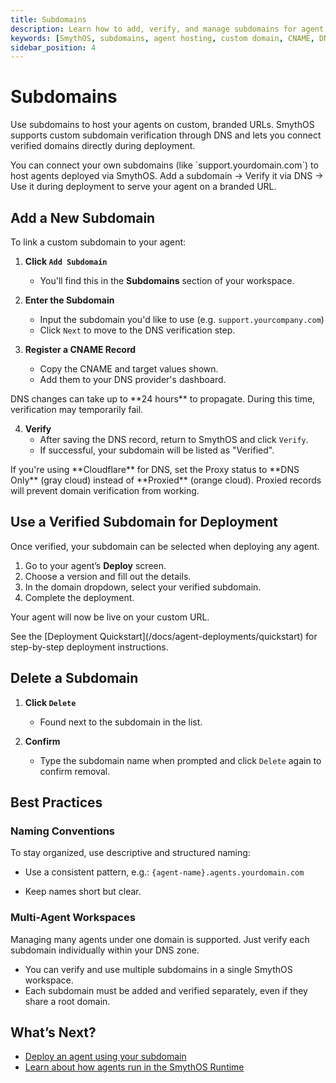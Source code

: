 ```yaml
---
title: Subdomains
description: Learn how to add, verify, and manage subdomains for agent deployments in SmythOS.
keywords: [SmythOS, subdomains, agent hosting, custom domain, CNAME, DNS verification, deployment]
sidebar_position: 4
---
```


# Subdomains

Use subdomains to host your agents on custom, branded URLs. SmythOS supports custom subdomain verification through DNS and lets you connect verified domains directly during deployment.

<InfoCallout title="TL;DR – Custom Domains in SmythOS">
You can connect your own subdomains (like `support.yourdomain.com`) to host agents deployed via SmythOS.  
Add a subdomain → Verify it via DNS → Use it during deployment to serve your agent on a branded URL.
</InfoCallout>


<Arcade src="https://demo.arcade.software/cmbVrrFyqmQPGI049spB?embed&embed_mobile=tab&embed_desktop=inline&show_copy_link=true" title="Subdomains | SmythOS" />

<Spacer size="md" />

## Add a New Subdomain

To link a custom subdomain to your agent:

1. **Click `Add Subdomain`**  
   - You'll find this in the **Subdomains** section of your workspace.

2. **Enter the Subdomain**  
   - Input the subdomain you'd like to use (e.g. `support.yourcompany.com`)  
   - Click `Next` to move to the DNS verification step.

3. **Register a CNAME Record**  
   - Copy the CNAME and target values shown.  
   - Add them to your DNS provider's dashboard.

<InfoCallout title="DNS Propagation Time">
DNS changes can take up to **24 hours** to propagate. During this time, verification may temporarily fail.
</InfoCallout>

4. **Verify**  
   - After saving the DNS record, return to SmythOS and click `Verify`.  
   - If successful, your subdomain will be listed as "Verified".

<WarningCallout title="Cloudflare Users">
If you're using **Cloudflare** for DNS, set the Proxy status to **DNS Only** (gray cloud) instead of **Proxied** (orange cloud).  
Proxied records will prevent domain verification from working.
</WarningCallout>

<Spacer size="md" />

## Use a Verified Subdomain for Deployment

Once verified, your subdomain can be selected when deploying any agent.

1. Go to your agent’s **Deploy** screen.  
2. Choose a version and fill out the details.  
3. In the domain dropdown, select your verified subdomain.  
4. Complete the deployment.

Your agent will now be live on your custom URL.

<InfoCallout title="Need Help Deploying?">
See the [Deployment Quickstart](/docs/agent-deployments/quickstart) for step-by-step deployment instructions.
</InfoCallout>

<Spacer size="md" />

## Delete a Subdomain

1. **Click `Delete`**  
   - Found next to the subdomain in the list.

2. **Confirm**  
   - Type the subdomain name when prompted and click `Delete` again to confirm removal.

<Spacer size="md" />

## Best Practices

### Naming Conventions

To stay organized, use descriptive and structured naming:

- Use a consistent pattern, e.g.:
 `{agent-name}.agents.yourdomain.com`

- Keep names short but clear.

### Multi-Agent Workspaces
<InfoCallout title="One DNS Zone, Many Subdomains">
Managing many agents under one domain is supported. Just verify each subdomain individually within your DNS zone.
</InfoCallout>

- You can verify and use multiple subdomains in a single SmythOS workspace.  
- Each subdomain must be added and verified separately, even if they share a root domain.

<Spacer size="md" />

## What’s Next?

- [Deploy an agent using your subdomain](/docs/agent-deployments/quickstart)  
- [Learn about how agents run in the SmythOS Runtime](/docs/agent-runtime/overview)  